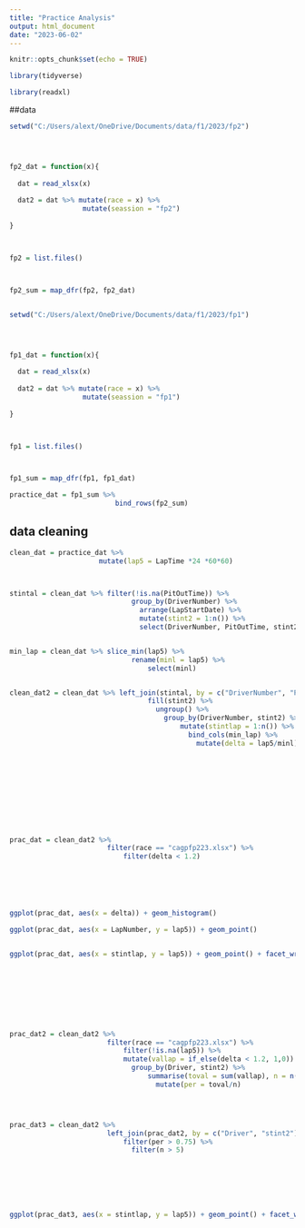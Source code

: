 ```yaml
---
title: "Practice Analysis"
output: html_document
date: "2023-06-02"
---
```


```r
knitr::opts_chunk$set(echo = TRUE)
```


```r


library(tidyverse)

library(readxl)


```

##data

```r

setwd("C:/Users/alext/OneDrive/Documents/data/f1/2023/fp2")




fp2_dat = function(x){
  
  dat = read_xlsx(x)
  
  dat2 = dat %>% mutate(race = x) %>%
                  mutate(seassion = "fp2")
  
}



fp2 = list.files()



fp2_sum = map_dfr(fp2, fp2_dat)


setwd("C:/Users/alext/OneDrive/Documents/data/f1/2023/fp1")




fp1_dat = function(x){
  
  dat = read_xlsx(x)
  
  dat2 = dat %>% mutate(race = x) %>%
                  mutate(seassion = "fp1")
  
}



fp1 = list.files()



fp1_sum = map_dfr(fp1, fp1_dat)

practice_dat = fp1_sum %>% 
                          bind_rows(fp2_sum)

```


## data cleaning

```r



clean_dat = practice_dat %>%
                      mutate(lap5 = LapTime *24 *60*60) 



stintal = clean_dat %>% filter(!is.na(PitOutTime)) %>%
                              group_by(DriverNumber) %>%
                                arrange(LapStartDate) %>%
                                mutate(stint2 = 1:n()) %>%
                                select(DriverNumber, PitOutTime, stint2)


min_lap = clean_dat %>% slice_min(lap5) %>%
                              rename(minl = lap5) %>%
                                  select(minl)


clean_dat2 = clean_dat %>% left_join(stintal, by = c("DriverNumber", "PitOutTime")) %>%
                                  fill(stint2) %>%
                                    ungroup() %>%
                                      group_by(DriverNumber, stint2) %>%
                                          mutate(stintlap = 1:n()) %>%
                                            bind_cols(min_lap) %>%
                                              mutate(delta = lap5/minl)
                      











```



```r

prac_dat = clean_dat2 %>%
                        filter(race == "cagpfp223.xlsx") %>%
                            filter(delta < 1.2)
 





ggplot(prac_dat, aes(x = delta)) + geom_histogram()

ggplot(prac_dat, aes(x = LapNumber, y = lap5)) + geom_point()



```



```r


ggplot(prac_dat, aes(x = stintlap, y = lap5)) + geom_point() + facet_wrap(~Compound)










```



```r


prac_dat2 = clean_dat2 %>%
                        filter(race == "cagpfp223.xlsx") %>%
                            filter(!is.na(lap5)) %>%
                            mutate(vallap = if_else(delta < 1.2, 1,0))  %>%
                              group_by(Driver, stint2) %>%
                                  summarise(toval = sum(vallap), n = n()) %>%
                                    mutate(per = toval/n)




prac_dat3 = clean_dat2 %>% 
                        left_join(prac_dat2, by = c("Driver", "stint2")) %>%
                            filter(per > 0.75) %>%
                              filter(n > 5)
 






ggplot(prac_dat3, aes(x = stintlap, y = lap5)) + geom_point() + facet_wrap(~Compound)









```



